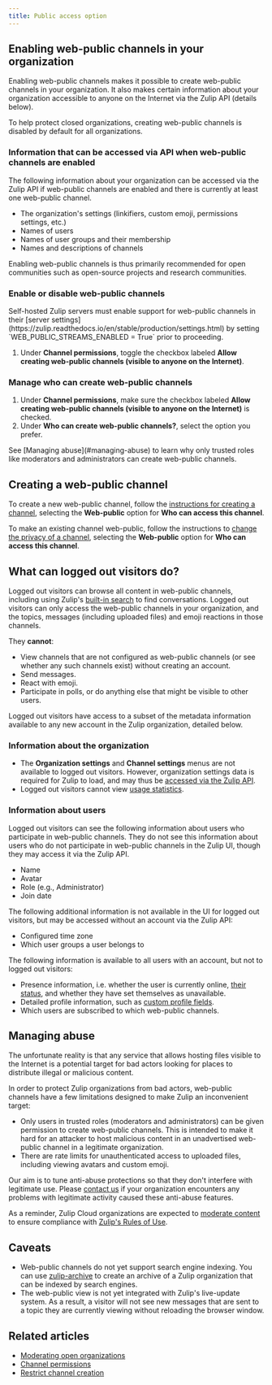 ```yaml
---
title: Public access option
---
```




<WebPublicChannelsIntro />

## Enabling web-public channels in your organization

Enabling web-public channels makes it possible to create web-public
channels in your organization. It also makes certain information about
your organization accessible to anyone on the Internet via the Zulip
API (details below).

To help protect closed organizations, creating web-public channels is
disabled by default for all organizations.

### Information that can be accessed via API when web-public channels are enabled

The following information about your organization can be accessed via the Zulip
API if web-public channels are enabled and there is currently at least one
web-public channel.

* The organization's settings (linkifiers, custom emoji, permissions
  settings, etc.)
* Names of users
* Names of user groups and their membership
* Names and descriptions of channels

Enabling web-public channels is thus primarily recommended for open
communities such as open-source projects and research communities.

### Enable or disable web-public channels

<ZulipNote>
  Self-hosted Zulip servers must enable support for web-public channels in their
  [server settings](https://zulip.readthedocs.io/en/stable/production/settings.html)
  by setting `WEB_PUBLIC_STREAMS_ENABLED = True` prior to proceeding.
</ZulipNote>

<FlattenedSteps>
  <NavigationSteps target="settings/organization-permissions" />

  1. Under **Channel permissions**, toggle the checkbox labeled **Allow
     creating web-public channels (visible to anyone on the Internet)**.
</FlattenedSteps>

### Manage who can create web-public channels

<FlattenedSteps>
  <NavigationSteps target="settings/organization-permissions" />

  1. Under **Channel permissions**, make sure the checkbox labeled **Allow
     creating web-public channels (visible to anyone on the Internet)** is
     checked.
  1. Under **Who can create web-public channels?**, select the option you prefer.
</FlattenedSteps>

<ZulipTip>
  See [Managing abuse](#managing-abuse) to learn why only
  trusted roles like moderators and administrators can create web-public channels.
</ZulipTip>

## Creating a web-public channel

To create a new web-public channel, follow the [instructions for creating a
channel](/help/create-a-channel), selecting the **Web-public** option for **Who
can access this channel**.

To make an existing channel web-public, follow the instructions to
[change the privacy of a
channel](/help/change-the-privacy-of-a-channel), selecting the
**Web-public** option for **Who can access this channel**.

## What can logged out visitors do?

Logged out visitors can browse all content in web-public channels,
including using Zulip's [built-in search](/help/search-for-messages)
to find conversations. Logged out visitors can only access
the web-public channels in your organization, and the topics, messages
(including uploaded files) and emoji reactions in those channels.

They **cannot**:

* View channels that are not configured as web-public channels (or see
  whether any such channels exist) without creating an account.
* Send messages.
* React with emoji.
* Participate in polls, or do anything else that might be visible to
  other users.

Logged out visitors have access to a subset of the metadata
information available to any new account in the Zulip organization,
detailed below.

### Information about the organization

* The **Organization settings** and **Channel settings** menus are not
  available to logged out visitors. However, organization settings data is
  required for Zulip to load, and may thus be [accessed via the Zulip API][info-via-api].
* Logged out visitors cannot view [usage statistics](/help/analytics).

[info-via-api]: /help/public-access-option#information-that-can-be-accessed-via-api-when-web-public-channels-are-enabled

### Information about users

Logged out visitors can see the following information about users who
participate in web-public channels. They do not see this information
about users who do not participate in web-public channels in the Zulip
UI, though they may access it via the Zulip API.

* Name
* Avatar
* Role (e.g., Administrator)
* Join date

The following additional information is not available in the UI for
logged out visitors, but may be accessed without an account via the
Zulip API:

* Configured time zone
* Which user groups a user belongs to

The following information is available to all users with an account,
but not to logged out visitors:

* Presence information, i.e. whether the user is currently online,
  [their status](/help/status-and-availability),
  and whether they have set themselves as unavailable.
* Detailed profile information, such as [custom profile
  fields](/help/custom-profile-fields).
* Which users are subscribed to which web-public channels.

## Managing abuse

The unfortunate reality is that any service
that allows hosting files visible to the Internet is a potential target for bad
actors looking for places to distribute illegal or malicious content.

In order to protect Zulip organizations from
bad actors, web-public channels have a few limitations designed to make
Zulip an inconvenient target:

* Only users in trusted roles (moderators and administrators) can be given
  permission to create web-public channels. This is intended to make it hard
  for an attacker to host malicious content in an unadvertised web-public
  channel in a legitimate organization.
* There are rate limits for unauthenticated access to uploaded
  files, including viewing avatars and custom emoji.

Our aim is to tune anti-abuse protections so that they don't
interfere with legitimate use. Please [contact us](/help/contact-support)
if your organization encounters any problems with legitimate activity caused
these anti-abuse features.

As a reminder, Zulip Cloud organizations are expected to
[moderate content](/help/moderating-open-organizations) to ensure compliance
with [Zulip's Rules of Use](https://zulip.com/policies/rules).

## Caveats

* Web-public channels do not yet support search engine indexing. You
  can use [zulip-archive](https://github.com/zulip/zulip-archive) to
  create an archive of a Zulip organization that can be indexed by
  search engines.
* The web-public view is not yet integrated with Zulip's live-update
  system. As a result, a visitor will not see new messages that are
  sent to a topic they are currently viewing without reloading the
  browser window.

## Related articles

* [Moderating open organizations](/help/moderating-open-organizations)
* [Channel permissions](/help/channel-permissions)
* [Restrict channel creation](/help/configure-who-can-create-channels)
